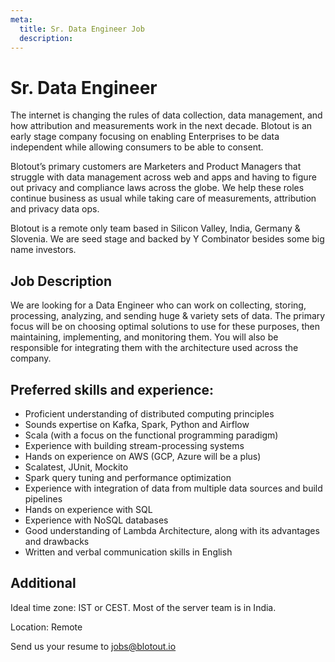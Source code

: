 ```yaml
---
meta:
  title: Sr. Data Engineer Job
  description:
---
```



<MDX>
  <div className="blog-header">
    <h1>Sr. Data Engineer</h1>
  </div>
  <div className='content-wrapper'>

The internet is changing the rules of data collection, data management, and how attribution and measurements work in the next decade. Blotout is an early stage company focusing on enabling Enterprises to be data independent while allowing consumers to be able to consent.

Blotout’s primary customers are Marketers and Product Managers that struggle with data management across web and apps and having to figure out privacy and compliance laws across the globe. We help these roles continue business as usual while taking care of measurements, attribution and privacy data ops.

Blotout is a remote only team based in Silicon Valley, India, Germany & Slovenia. We are seed stage and backed by Y Combinator besides some big name investors.

## Job Description

We are looking for a Data Engineer who can work on collecting, storing, processing, analyzing, and sending huge & variety sets of data. The primary focus will be on choosing optimal solutions to use for these purposes, then maintaining, implementing, and monitoring them. You will also be responsible for integrating them with the architecture used across the company.

## Preferred skills and experience:

- Proficient understanding of distributed computing principles
- Sounds expertise on Kafka, Spark, Python and Airflow
- Scala (with a focus on the functional programming paradigm)
- Experience with building stream-processing systems
- Hands on experience on AWS (GCP, Azure will be a plus)
- Scalatest, JUnit, Mockito
- Spark query tuning and performance optimization
- Experience with integration of data from multiple data sources and build pipelines
- Hands on experience with SQL
- Experience with NoSQL databases
- Good understanding of Lambda Architecture, along with its advantages and drawbacks
- Written and verbal communication skills in English

## Additional

Ideal time zone: IST or CEST. Most of the server team is in India.

Location: Remote

Send us your resume to jobs@blotout.io

  </div>
</MDX>
